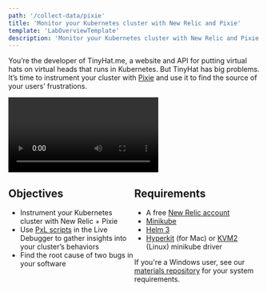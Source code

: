 ```yaml
---
path: '/collect-data/pixie'
title: 'Monitor your Kubernetes cluster with New Relic and Pixie'
template: 'LabOverviewTemplate'
description: 'Monitor your Kubernetes cluster with New Relic and Pixie'
---
```


<Intro>

You’re the developer of TinyHat.me, a website and API for putting virtual hats on virtual heads that runs in Kubernetes. But TinyHat has big problems. It’s time to instrument your cluster with [Pixie](https://docs.newrelic.com/docs/auto-telemetry-pixie/get-started-auto-telemetry-pixie/) and use it to find the source of your users’ frustrations.

<Video id="Z9a7jPrkxzE" type="youtube"/>

</Intro>

<div style="display: flex;">

<div style="flex: 1;">

## Objectives

- Instrument your Kubernetes cluster with New Relic + Pixie
- Use [PxL scripts](https://docs.pixielabs.ai/reference/pxl/) in the Live Debugger to gather insights into your cluster’s behaviors
- Find the root cause of two bugs in your software

</div>

<div style="flex: 1;">

## Requirements

- A free [New Relic account](https://newrelic.com/signup?utm_source=developer-site)
- [Minikube](https://v1-18.docs.kubernetes.io/docs/tasks/tools/install-minikube/)
- [Helm 3](https://helm.sh/docs/intro/install/)
- [Hyperkit](https://minikube.sigs.k8s.io/docs/drivers/hyperkit/) (for Mac) or [KVM2](https://minikube.sigs.k8s.io/docs/drivers/kvm2/) (Linux) minikube driver

<Callout variant="important">

If you're a Windows user, see our [materials repository](https://github.com/newrelic-experimental/pixie-lab-materials#requirements-for-windows-users) for your system requirements.

</Callout>

</div>

</div>

<br />
